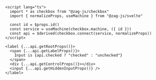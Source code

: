 ```svelte
<script lang="ts">
  import * as checkbox from "@zag-js/checkbox"
  import { normalizeProps, useMachine } from "@zag-js/svelte"

  const id = $props.id()
  const service = useMachine(checkbox.machine, ({ id }))
  const api = $derived(checkbox.connect(service, normalizeProps))
</script>

<label {...api.getRootProps()}>
  <span {...api.getLabelProps()}>
    Input is {api.checked ? "checked" : "unchecked"}
  </span>
  <div {...api.getControlProps()}></div>
  <input {...api.getHiddenInputProps()} />
</label>
```
